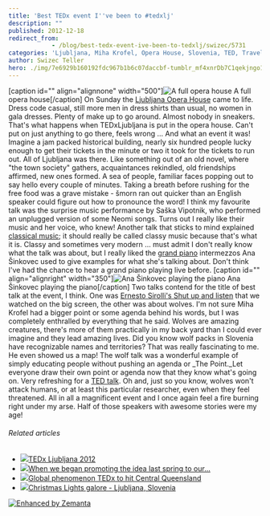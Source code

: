```yaml
---
title: 'Best TEDx event I''ve been to #tedxlj'
description: ""
published: 2012-12-18
redirect_from: 
            - /blog/best-tedx-event-ive-been-to-tedxlj/swizec/5731
categories: 'Ljubljana, Miha Krofel, Opera House, Slovenia, TED, Travel + Events'
author: Swizec Teller
hero: ./img/7e6929b160192fdc967b1b6c07daccbf-tumblr_mf4xnrDb7C1qekjngo1_500.jpg
---
```

\[caption id="" align="alignnone" width="500"]![A full opera house](./img/7e6929b160192fdc967b1b6c07daccbf-tumblr_mf4xnrDb7C1qekjngo1_500.jpg "A full opera house") A full opera house\[/caption] On Sunday the [Ljubljana Opera House](<http://maps.google.com/maps?ll=46.0526333333,14.5008361111&spn=0.01,0.01&q=46.0526333333,14.5008361111 (Slovene%20National%20Opera%20and%20Ballet%20Theatre)&t=h> "Slovene National Opera and Ballet Theatre") came to life. Dress code casual, still more men in dress shirts than usual, no women in gala dresses. Plenty of make up to go around. Almost nobody in sneakers. That's what happens when TEDxLjubljana is put in the opera house. Can't put on just anything to go there, feels wrong ... And what an event it was! Imagine a jam packed historical building, nearly six hundred people lucky enough to get their tickets in the minute or two it took for the tickets to run out. All of Ljubljana was there. Like something out of an old novel, where "the town society" gathers, acquaintances rekindled, old friendships affirmed, new ones formed. A sea of people, familiar faces popping out to say hello every couple of minutes. Taking a breath before rushing for the free food was a grave mistake - šmorn ran out quicker than an English speaker could figure out how to pronounce the word!  I think my favourite talk was the surprise music performance by Saška Vipotnik, who performed an unplugged version of some Neomi songs. Turns out I really like their music and her voice, who knew! Another talk that sticks to mind explained [classical music](http://en.wikipedia.org/wiki/Classical_music "Classical music"); it should really be called classy music because that's what it is. Classy and sometimes very modern ... must admit I don't really know what the talk was about, but I really liked the [grand piano](http://en.wikipedia.org/wiki/Piano "Piano") intermezzos Ana Šinkovec used to give examples for what she's talking about. Don't think I've had the chance to hear a grand piano playing live before. \[caption id="" align="alignright" width="350"]![Ana Šinkovec playing the piano](./img/7e34774c87c76e7c57f91d229c17901a-tumblr_mf4z54tL8q1qekjngo1_500.jpg "Ana Šinkovec playing the piano") Ana Šinkovec playing the piano\[/caption] Two talks contend for the title of best talk at the event, I think. One was [Ernesto Sirolli's Shut up and listen](http://www.ted.com/talks/ernesto_sirolli_want_to_help_someone_shut_up_and_listen.html) that we watched on the big screen, the other was about wolves. I'm not sure Miha Krofel had a bigger point or some agenda behind his words, but I was completely enthralled by everything that he said. Wolves are amazing creatures, there's more of them practically in my back yard than I could ever imagine and they lead amazing lives. Did you know wolf packs in Slovenia have recognizable names and territories? That was really fascinating to me. He even showed us a map! The wolf talk was a wonderful example of simply educating people without pushing an agenda or _The Point._Let everyone draw their own point or agenda now that they know what's going on. Very refreshing for a [TED talk](http://www.ted.com "TED (conference)"). Oh and, just so you know, wolves won't attack humans, or at least this particular researcher, even when they feel threatened. All in all a magnificent event and I once again feel a fire burning right under my arse. Half of those speakers with awesome stories were my age!

###### Related articles

- [![](http://i.zemanta.com/132820958_80_80.jpg)](http://www.tablix.org/~avian/blog/archives/2012/12/tedx_ljubljana_2012/)[TEDx Ljubljana 2012](http://www.tablix.org/~avian/blog/archives/2012/12/tedx_ljubljana_2012/)
- [![](http://i.zemanta.com/131918832_80_80.jpg)](http://blog.tedx.com/post/37794863200/when-we-began-promoting-the-idea-last-spring-to)[When we began promoting the idea last spring to our...](http://blog.tedx.com/post/37794863200/when-we-began-promoting-the-idea-last-spring-to)
- [![](http://i.zemanta.com/noimg_91_80_80.jpg)](http://blogs.abc.net.au/queensland/2012/11/global-phenomenon-tedx-to-hit-central-queensland.html)[Global phenomenon TEDx to hit Central Queensland](http://blogs.abc.net.au/queensland/2012/11/global-phenomenon-tedx-to-hit-central-queensland.html)
- [![](http://i.zemanta.com/132437993_80_80.jpg)](http://blog.travelpod.com/travel-blog-entries/gemsandmalc/1/1355516529/tpod.html)[Christmas Lights galore - Ljubljana, Slovenia](http://blog.travelpod.com/travel-blog-entries/gemsandmalc/1/1355516529/tpod.html)

[![Enhanced by Zemanta](http://img.zemanta.com/zemified_e.png?x-id=15222100-772a-4b79-b370-ffd802d85feb)](http://www.zemanta.com/?px "Enhanced by Zemanta")
